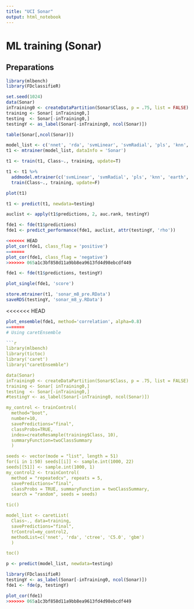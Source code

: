 ```yaml
---
title: "UCI Sonar"
output: html_notebook
---
```


# ML training (Sonar)

## Preparations

```r
library(mlbench)
library(FDclassifieR)
```

```r
set.seed(1024)
data(Sonar)
inTraining0 <- createDataPartition(Sonar$Class, p = .75, list = FALSE)
training <- Sonar[ inTraining0,]
testing  <- Sonar[-inTraining0,]
testingY <- as_label(Sonar[-inTraining0, ncol(Sonar)])
```

```r
table(Sonar[,ncol(Sonar)])
```

```r
model_list <- c('nnet', 'rda', 'svmLinear', 'svmRadial', 'pls', 'knn', 'earth', 'avNNet', 'mlp', 'nb', 'rf', 'rpart', 'ctree', 'C5.0', 'gbm', 'bayesglm', 'glm', 'glmnet', 'simpls')
t1 <- mtrainer(model_list, dataInfo = 'Sonar')
```

```r
t1 <- train(t1, Class~., training, update=T)
```

```r
t1 <- t1 %>%
  addmodel.mtrainer(c('svmLinear', 'svmRadial', 'pls', 'knn', 'earth', 'avNNet')) %>%
  train(Class~., training, update=F)
```

```r
plot(t1)
```

```r
t1 <- predict(t1, newdata=testing)
```

```r
auclist <- apply(t1$predictions, 2, auc.rank, testingY)

fde1 <- fde(t1$predictions)
fde1 <- predict_performance(fde1, auclist, attr(testingY, 'rho'))
```

```r
<<<<<<< HEAD
plot_cor(fde1, class_flag = 'positive')
=======
plot_cor(fde1, class_flag = 'negative')
>>>>>>> 065a1c3bf858d11a9bb8ea9613fd4d98ebcdf449
```

```r
fde1 <- fde(t1$predictions, testingY)
```

```r
plot_single(fde1, 'score')
```

```r
store.mtrainer(t1, 'sonar_m8_pre.RData')
saveRDS(testingY, 'sonar_m8_y.RData')
```

<<<<<<< HEAD
```r
plot_ensemble(fde1, method='correlation', alpha=0.8)
=======
# Using caretEnsemble

```r
library(mlbench)
library(tictoc)
library('caret')
library("caretEnsemble")

data(Sonar)
inTraining0 <- createDataPartition(Sonar$Class, p = .75, list = FALSE)
training <- Sonar[ inTraining0,]
testing  <- Sonar[-inTraining0,]
#testingY <- as_label(Sonar[-inTraining0, ncol(Sonar)])

my_control <- trainControl(
  method="boot",
  number=10,
  savePredictions="final",
  classProbs=TRUE,
  index=createResample(training$Class, 10),
  summaryFunction=twoClassSummary
  )

seeds <- vector(mode = "list", length = 51)
for(i in 1:50) seeds[[i]] <- sample.int(1000, 22)
seeds[[51]] <- sample.int(1000, 1)
my_control2 <- trainControl(
  method = "repeatedcv", repeats = 5,
  savePredictions="final", 
  classProbs = TRUE, summaryFunction = twoClassSummary,
  search = "random", seeds = seeds)

tic()

model_list <- caretList(
  Class~., data=training,
  savePredictions="final",
  trControl=my_control2,
  methodList=c('nnet', 'rda', 'ctree', 'C5.0', 'gbm')
  )

toc()
```

```r
p <- predict(model_list, newdata=testing)
```

```r
library(FDclassifieR)
testingY <- as_label(Sonar[-inTraining0, ncol(Sonar)])
fde1 <- fde(p, testingY)
```

```r
plot_cor(fde1)
>>>>>>> 065a1c3bf858d11a9bb8ea9613fd4d98ebcdf449
```

